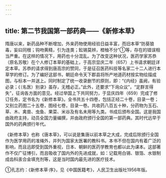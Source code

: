```yaml
---
---
---
```

title: 第二节我国第一部药典——《新修本草》
---



隋唐以来，新药品种不断增加，外来药物使用经验日益丰富，而旧本草“防葵狼毒，妄曰同根；钩吻黄精，引为连类；鈆锡莫辨，橙柚不分”①等，存在的错误相当严重。在这样的情况下，用药也十分混乱。为了改变这种状况，医药学家苏恭（原名苏敬）在个人修订本草的基础上，于高宗显庆二年（657）上书请求朝廷详定本草。苏恭的请求得到唐高宗的赞同，于是征召医药科技等名家二十二人进行本草学的修订。为了编好这部书，朝廷命令天下郡县将所产地道药材按实物绘描成图，与标本一并送上。同时制定了统一收录删节的原则，即：“《内经》虽阙，有验必录；《（名医）别录》虽存，无稽必正。”此外，还要求“下询众议”，“定群言得失”，征询各方面的意见。经过举国上下共同努力，于显庆四年（659）完成了修订任务，定书名为《新修本草》。全书共五十四卷，包括正经二十卷，目录一卷；又别立药图二十五卷，图经七卷，目录一卷。共收药八百五十种，分药物为玉石、草、木、禽兽、虫鱼、果菜、米谷及有名未用等九类。书成后颁布全国。这是我国由政府主持，动员全国力量编撰，并由政府颁行全国的第一部药典。其时代远早于国外的药典颁行年代。

《新修本草》也称《唐本草》，可以说是集唐以前本草之大成，完成后除颁行全国作为医学用药的准绳外，并列为国家太医署的教科书。本书不但在国内有着广泛的影响，而且迅即受到国外重视，日本、朝鲜的医药学教育也都以此为课本。这部著作不仅广征博引，而且吸收了国内外的先进成就，如：记载用白锡、银箔、水银制成齿科汞合金填充剂等，这是当时国内最先进的医疗技术。

①孔志约：《新修本草·序》，见《中国医籍考》，人民卫生出版社1956年版。